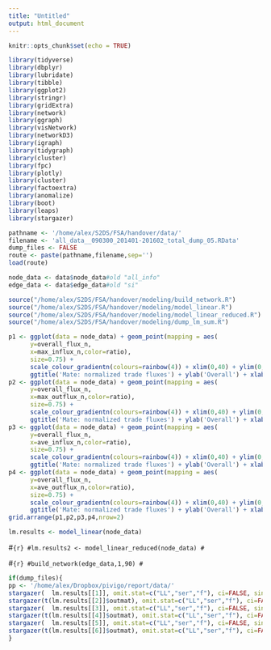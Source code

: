 ```yaml
---
title: "Untitled"
output: html_document
---
```


```r
knitr::opts_chunk$set(echo = TRUE)
```

```r
library(tidyverse)
library(dbplyr)
library(lubridate)
library(tibble)
library(ggplot2)
library(stringr)
library(gridExtra)
library(network)
library(ggraph)
library(visNetwork)
library(networkD3)
library(igraph)
library(tidygraph)
library(cluster)
library(fpc)
library(plotly)
library(cluster)
library(factoextra)
library(anomalize)
library(boot)
library(leaps)
library(stargazer)
```

```r
pathname <- '/home/alex/S2DS/FSA/handover/data/'
filename <- 'all_data__090300_201401-201602_total_dump_05.RData'
dump_files <- FALSE
route <- paste(pathname,filename,sep='')
load(route)

node_data <- data$node_data#old "all_info"
edge_data <- data$edge_data#old "si"
```

```r
source("/home/alex/S2DS/FSA/handover/modeling/build_network.R")
source("/home/alex/S2DS/FSA/handover/modeling/model_linear.R")
source("/home/alex/S2DS/FSA/handover/modeling/model_linear_reduced.R")
source("/home/alex/S2DS/FSA/handover/modeling/dump_lm_sum.R")
```

```r
p1 <- ggplot(data = node_data) + geom_point(mapping = aes(
      y=overall_flux_n,
      x=max_influx_n,color=ratio),
      size=0.75) +
      scale_colour_gradientn(colours=rainbow(4)) + xlim(0,40) + ylim(0,40) +
      ggtitle('Mate: normalized trade fluxes') + ylab('Overall') + xlab('Maximum influx')
p2 <- ggplot(data = node_data) + geom_point(mapping = aes(
      y=overall_flux_n,
      x=max_outflux_n,color=ratio),
      size=0.75) +
      scale_colour_gradientn(colours=rainbow(4)) + xlim(0,40) + ylim(0,40) +
      ggtitle('Mate: normalized trade fluxes') + ylab('Overall') + xlab('Maximum outflux')
p3 <- ggplot(data = node_data) + geom_point(mapping = aes(
      y=overall_flux_n,
      x=ave_influx_n,color=ratio),
      size=0.75) +
      scale_colour_gradientn(colours=rainbow(4)) + xlim(0,40) + ylim(0,40) +
      ggtitle('Mate: normalized trade fluxes') + ylab('Overall') + xlab('Average influx')
p4 <- ggplot(data = node_data) + geom_point(mapping = aes(
      y=overall_flux_n,
      x=ave_outflux_n,color=ratio),
      size=0.75) +
      scale_colour_gradientn(colours=rainbow(4)) + xlim(0,40) + ylim(0,40) +
      ggtitle('Mate: normalized trade fluxes') + ylab('Overall') + xlab('Average outflux')
grid.arrange(p1,p2,p3,p4,nrow=2)
```


```r
lm.results <- model_linear(node_data)
```

#```{r}
#lm.results2 <- model_linear_reduced(node_data)
#```


#```{r}
#build_network(edge_data,1,90)
#```

```r
if(dump_files){
pp <- '/home/alex/Dropbox/pivigo/report/data/'
stargazer(  lm.results[[1]], omit.stat=c("LL","ser","f"), ci=FALSE, single.row=TRUE,        out=paste(pp,'lm_sum_05_pow1.tex',sep=''))
stargazer(t(lm.results[[2]]$outmat), omit.stat=c("LL","ser","f"), ci=FALSE, single.row=TRUE,out=paste(pp,'lm_reg_05_pow1.tex',sep=''))
stargazer(  lm.results[[3]], omit.stat=c("LL","ser","f"), ci=FALSE, single.row=TRUE,        out=paste(pp,'lm_sum_05_pow2.tex',sep=''))
stargazer(t(lm.results[[4]]$outmat), omit.stat=c("LL","ser","f"), ci=FALSE, single.row=TRUE,out=paste(pp,'lm_reg_05_pow2.tex',sep=''))
stargazer(  lm.results[[5]], omit.stat=c("LL","ser","f"), ci=FALSE, single.row=TRUE,        out=paste(pp,'lm_sum_05_pow3.tex',sep=''))
stargazer(t(lm.results[[6]]$outmat), omit.stat=c("LL","ser","f"), ci=FALSE, single.row=TRUE,out=paste(pp,'lm_reg_05_pow3.tex',sep=''))
}
```
